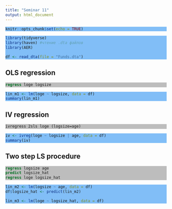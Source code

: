 ```yaml
---
title: "Seminar 11"
output: html_document
---
```

<!-- Цвета для кусков кода -->
<style>
pre.r {
    background-color: #81BEF7 !important;
}
pre.stata {
    background-color: #BDBDBD !important;
}
</style>

```r
knitr::opts_chunk$set(echo = TRUE)
```

```r
library(tidyverse)
library(haven) #чтение .dta файлов
library(AER)

df <- read_dta(file = "Funds.dta")
```

## OLS regression
```stata
regress loge logsize
```

```r
lin_m1 <- lm(loge ~ logsize, data = df)
summary(lin_m1)
```

## IV regression
```stata
ivregress 2sls loge (logsize=age)
```

```r
iv <- ivreg(loge ~ logsize | age, data = df)
summary(iv)
```

## Two step LS procedure
```stata
regress logsize age
predict logsize_hat
regress loge logsize_hat
```

```r
lin_m2 <- lm(logsize ~ age, data = df)
df$logsize_hat <- predict(lin_m2)

lin_m3 <- lm(loge ~ logsize_hat, data = df)
```